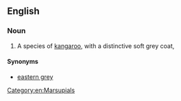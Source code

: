 ==English==
{{rfi}}
{{wikipedia|Eastern grey kangaroo}}
{{wikispecies|Macropus giganteus}}
===Noun===
{{en-noun|head=[[eastern]] [[grey]] [[kangaroo]]}}

# A species of [[kangaroo]], with a distinctive soft grey coat, {{taxlink|Macropus giganteus|species}}

====Synonyms====
*[[eastern grey]]

[[Category:en:Marsupials]]